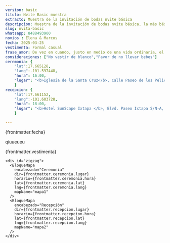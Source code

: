 ```yaml
---
version: basic
titulo: Nvite Basic muestra
extracto: Muestra de la invitación de bodas nvite básica
descripcion: Muestra de la invitación de bodas nvite básica, la más básica de las invitaciones que te ofrecemos.
slug: nvita-basic
whatsapp: 8488493900
novios : Elena & Marcos
fecha: 2025-03-25
vestimenta: Formal casual
frase_amor: De vez en cuando, justo en medio de una vida ordinaria, el amor nos regala un cuento de hadas.
consideraciones: ["No vestir de blanco","Favor de no llevar bebes"]
ceremonia: {
    "lat":17.665128, 
    "lang":-101.597448,
    "hora": 16:00,
    "lugar": "<b>Iglesia de la Santa Cruz</b>, Calle Paseo de los Pelicanos 40883, Ixtapa Gro. (frente a la Moraleja)"
    }
recepcion: {
    "lat":17.661152, 
    "lang":-101.603728,
    "hora": 18:00,
    "lugar": "<b>Hotel SunScape Ixtapa </b>, Blvd. Paseo Ixtapa S/N-A, 40884 Zihuatanejo, Gro Blvd. Paseo Ixtapa S/N-A, 40884 Zihuatanejo, Gro."
    }

---
```



  <Encabezados texto="Nuestra Boda" />
  <ParrafosLibres texto="Daremos el “sí quiero”, seguiremos este emocionante viaje juntos y nos
    encantaría que nos acompañes a celebrar la gran fiesta de nuestra boda." />
 


  <section class="grid contenido">
    <div class="conte-cartas">
      <Cartas icono= "/bodas/fecha-icono.svg" titulo="Fecha de nuestra boda">
        <p>{frontmatter.fecha}</p>
      </Cartas>
      <Cartas icono= "/bodas/detalles-icono.svg" titulo="Detalles" array={frontmatter.consideraciones}>
        <p>qiuueueu</p>
      </Cartas>
      <Cartas icono= "/bodas/formal-icono.svg" titulo="Código de vestimenta">
        <p>{frontmatter.vestimenta}</p>
      </Cartas>
    </div>
  </section>


  <section class="grid contenido">
    <Frase frase={frontmatter.frase_amor} />
  </section>


  <Encabezados  texto="El Lugar" />
  <section class="grid contenido fondo-mitad">
    <ParrafosLibres texto="Te compartimos la ubicación, te esperamos en la ceremonia religiosa y en
      la recepción de nuestra boda" />
    
    <div id="zigzag">
      <BloqueMapa
        encabezado="Ceremonia"
        dir={frontmatter.ceremonia.lugar}
        horario={frontmatter.ceremonia.hora}
        lat={frontmatter.ceremonia.lat}
        lng={frontmatter.ceremonia.lang}
        mapName="mapa1"
      />
      <BloqueMapa
        encabezado="Recepción"
        dir={frontmatter.recepcion.lugar}
        horario={frontmatter.recepcion.hora}
        lat={frontmatter.recepcion.lat}
        lng={frontmatter.recepcion.lang}
        mapName="mapa2"
      />
    </div>
  </section>


  <section class="grid contenido">
    <Contador fecha={frontmatter.fecha} />
  </section>

  <section>
    <ConfirmacionBasica whatsapp={frontmatter.whatsapp} dias_antes={7} version={frontmatter.version} client:only />
  </section>
  <BloqueVenta />
